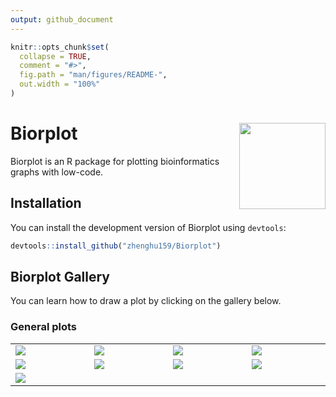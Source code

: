 ```yaml
---
output: github_document
---
```


<!-- README.md is generated from README.Rmd. Please edit that file -->

```r
knitr::opts_chunk$set(
  collapse = TRUE,
  comment = "#>",
  fig.path = "man/figures/README-",
  out.width = "100%"
)
```

# Biorplot <a href="https://zhenghu159.github.io/Biorplot"><img src="man/figures/logo.png" align="right" height="138" /></a>

Biorplot is an R package for plotting bioinformatics graphs with low-code.



## Installation

You can install the development version of Biorplot using `devtools`:

```r
devtools::install_github("zhenghu159/Biorplot")
```



## Biorplot Gallery

You can learn how to draw a plot by clicking on the gallery below.

### General plots

<table width="1500">
    <tr>
        <td width="300"><justify>
        <a href=https://zhenghu159.github.io/Biorplot/articles/General_Plots.html#base-lineplot target="-blank" title="Bior_LinePlot()">
        <img src="https://raw.githubusercontent.com/zhenghu159/Biorplot/main/vignettes/images/Bior_LinePlot1.png" > 
        </a>
        </justify></td>
        
        <td width="300"><justify>
        <a href=https://zhenghu159.github.io/Biorplot/articles/General_Plots.html#correlation-lineplot target="-blank" title="Bior_LinePlot()">
        <img src="https://raw.githubusercontent.com/zhenghu159/Biorplot/main/vignettes/images/Bior_LinePlot2.png" > 
        </a>
        </justify></td>
        
        <td width="300"><justify>
        <a href=https://zhenghu159.github.io/Biorplot/articles/General_Plots.html#base-pieplot target="-blank" title="Bior_PiePlot()">
        <img src="https://raw.githubusercontent.com/zhenghu159/Biorplot/main/vignettes/images/Bior_PiePlot1.png" >
        </a>
        </justify></td>
        
        <td width="300"><justify>
        <a href=https://zhenghu159.github.io/Biorplot/articles/General_Plots.html#pieplot-with-label target="-blank" title="Bior_PiePlot()">
        <img src="https://raw.githubusercontent.com/zhenghu159/Biorplot/main/vignettes/images/Bior_PiePlot2.png" >
        </a>
        </justify></td>
    </tr>


    
    <tr>
        <td width="300"> <justify>
        <a href=https://zhenghu159.github.io/Biorplot/articles/General_Plots.html#base-barplot target="-blank" title="Bior_StackBarplot()">
        <img src="https://raw.githubusercontent.com/zhenghu159/Biorplot/main/vignettes/images/Bior_BarPlot1.png" >
        </a>
        <justify></td>
        
        <td width="300"> <justify>
        <a href=https://zhenghu159.github.io/Biorplot/articles/General_Plots.html#stack-barplot target="-blank" title="Bior_StackBarplot()">
        <img src="https://raw.githubusercontent.com/zhenghu159/Biorplot/main/vignettes/images/Bior_BarPlot2.png" >
        </a>
        <justify></td>

        <td width="300"> <justify>
        <a href=https://zhenghu159.github.io/Biorplot/articles/General_Plots.html#dodged-barplot target="-blank" title="Bior_StackBarplot()">
        <img src="https://raw.githubusercontent.com/zhenghu159/Biorplot/main/vignettes/images/Bior_BarPlot3.png" >
        </a>
        <justify></td>
    
        <td width="300"> <justify>
        <a href=https://zhenghu159.github.io/Biorplot/articles/General_Plots.html#bior_dotplot target="-blank"  title="Bior_DotPlot()">
        <img src="https://raw.githubusercontent.com/zhenghu159/Biorplot/main/vignettes/images/Bior_DotPlot.png" >
        </a>
        <justify></td>
    </tr>
    
    
    
    <tr>
      <td width="300"><justify>
        <a href=https://zhenghu159.github.io/Biorplot/articles/General_Plots.html#bior_sankeyplot target="-blank" title="Bior_Sankeyplot()">
        <img src="https://raw.githubusercontent.com/zhenghu159/Biorplot/main/vignettes/images/Bior_Sankeyplot.png" > 
        </a>
      </justify></td>
        
      <td width="300"><justify>
      </justify></td>
      
      <td width="300"><justify>
      </justify></td>
      
      <td width="300"><justify>
      </justify></td>
    </tr>
    
</table>








